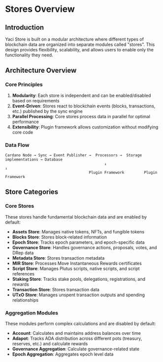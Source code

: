 
# Stores Overview

## Introduction

Yaci Store is built on a modular architecture where different types of blockchain data are organized into separate modules called "stores". This design provides flexibility, scalability, and allows users to enable only the functionality they need.

## Architecture Overview

### Core Principles

1. **Modularity**: Each store is independent and can be enabled/disabled based on requirements
2. **Event-Driven**: Stores react to blockchain events (blocks, transactions, etc.) published by the sync engine
3. **Parallel Processing**: Core stores process data in parallel for optimal performance
4. **Extensibility**: Plugin framework allows customization without modifying core code

### Data Flow

```
Cardano Node → Sync → Event Publisher →  Processors →  Storage implementations → Database
                                             ↓                         ↓
                                      Plugin Framework         Plugin Framework
```

## Store Categories

### Core Stores

These stores handle fundamental blockchain data and are enabled by default:

- **Assets Store**: Manages native tokens, NFTs, and fungible tokens
- **Blocks Store**: Stores block-related information
- **Epoch Store**: Tracks epoch parameters, and epoch-specific data
- **Governance Store**: Handles governance actions, proposals, votes, and DRep data
- **Metadata Store**: Stores transaction metadata
- **MIR Store**: Processes Move Instantaneous Rewards certificates
- **Script Store**: Manages Plutus scripts, native scripts, and script references
- **Staking Store**: Tracks stake pools, delegations, registrations, and rewards
- **Transaction Store**: Stores transaction data
- **UTxO Store**: Manages unspent transaction outputs and spending relationships

### Aggregation Modules

These modules perform complex calculations and are disabled by default:

- **Account**: Calculates and maintains address balances over time
- **Adapot**: Tracks ADA distribution across different pots (treasury, reserves, etc.) and calculate rewards
- **Governance Aggregation**: Calculate governance-related state
- **Epoch Aggregation**: Aggregates epoch level data

